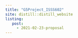 ```yaml
---
title: "G5Project_ISSS602"
site: distill::distill_website 
listing: 
   post:
     - 2021-02-23-proposal
---
```

